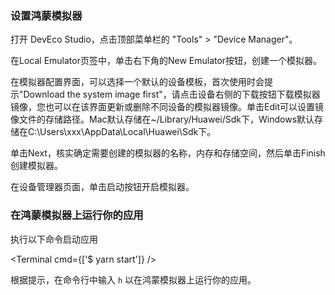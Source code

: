 
<HarmonyEnv />


### 设置鸿蒙模拟器

<Step label="1">

打开 DevEco Studio，点击顶部菜单栏的 "Tools" > "Device Manager"。

<ContentSpotlight
  alt="image.png"
  src="/xrn/static/images/harmony-env/1f30e521-dd2a-47ff-9911-a65cd66b2baa.png"
/>

</Step>

<Step label="2">

在Local Emulator页签中，单击右下角的New Emulator按钮，创建一个模拟器。

在模拟器配置界面，可以选择一个默认的设备模板，首次使用时会提示"Download the system image first"，请点击设备右侧的下载按钮下载模拟器镜像，您也可以在该界面更新或删除不同设备的模拟器镜像。单击Edit可以设置镜像文件的存储路径。Mac默认存储在~/Library/Huawei/Sdk下，Windows默认存储在C:\Users\xxx\AppData\Local\Huawei\Sdk下。

<ContentSpotlight
  alt="模拟器配置界面"
  src="/xrn/static/images/harmony-env/9a9078dd-f41a-4558-be62-4aba33cb4bcb.png"
/>

</Step>

<Step label="3">

单击Next，核实确定需要创建的模拟器的名称，内存和存储空间，然后单击Finish创建模拟器。

<ContentSpotlight
  alt="创建模拟器"
  src="/xrn/static/images/harmony-env/8be3b299-0348-4c77-ad71-fb59b3d8335b.png"
/>

</Step>

<Step label="4">

在设备管理器页面，单击启动按钮开启模拟器。

<ContentSpotlight
  alt="启动模拟器"
  src="/xrn/static/images/harmony-env/0b196b21-08b7-4ffd-b416-a97ea55619f4.png"
/>

</Step>

### 在鸿蒙模拟器上运行你的应用

执行以下命令启动应用

<Terminal cmd={['$ yarn start']} />

根据提示，在命令行中输入 `h` 以在鸿蒙模拟器上运行你的应用。
